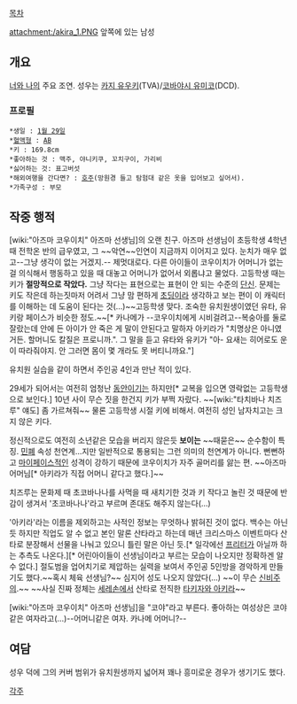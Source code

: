 [[목차]]

attachment:/akira_1.PNG
앞쪽에 있는 남성

== 개요 ==

[[너와 나]]의 주요 조연. 성우는 [[카지 유우키]](TVA)/[[코바야시 유미코]](DCD).

=== 프로필 ===
 *생일 : [[1월 29일]]
 *[[혈액형]] : [[AB]]
 *키 : 169.8cm
 *좋아하는 것 : 맥주, 야니키쿠, 꼬치구이, 가리비
 *싫어하는 것: 표고버섯
 *해외여행을 간다면? : [[호주]](망원경 들고 탐험대 같은 옷을 입어보고 싶어서). 
 *가족구성 : 부모

== 작중 행적 ==
[wiki:"아즈마 코우이치" 아즈마 선생님]의 오랜 친구. 아즈마 선생님이 초등학생 4학년 때 전학온 반의 급우였고, 그 ~~악연~~인연이 지금까지 이어지고 있다. 눈치가 매우 없고--그냥 생각이 없는 거겠지.-- 제멋대로다. 다른 아이들이 코우이치가 어머니가 없는 걸 의식해서 행동하고 있을 때 대놓고 어머니가 없어서 외롭냐고 물었다. 고등학생 때는 키가 '''절망적으로 작았다.''' 그냥 작다는 표현으로는 표현이 안 되는 수준의 [[단신]]. 문제는 키도 작은데 하는짓마저 어려서 그냥 맘 편하게 [[초딩]]이라 생각하고 보는 편이 이 캐릭터를 이해하는 데 도움이 된다는 것(...)~~고등학생 맞다. 조숙한 유치원생이였던 유타, 유키랑 페이스가 비슷한 정도.~~[* 카나메가 --코우이치에게 시비걸려고--복숭아를 둘로 잘랐는데 안에 든 아이가 안 죽은 게 말이 안된다고 말하자 아키라가 "치명상은 아니였거든. 할머니도 칼질은 프로니까.". 그 말을 듣고 유타와 유키가 "아- 요새는 히어로도 운이 따라줘야지. 안 그러면 몸이 몇 개라도 못 버티니까요."]

유치원 실습을 같이 하면서 주인공 4인과 만난 적이 있다.

29세가 되어서는 여전히 엄청난 [[동안]]이기는 하지만[* 교복을 입으면 영락없는 고등학생으로 보인다.] 10년 사이 무슨 짓을 한건지 키가 부쩍 자랐다. ~~[wiki:"타치바나 치즈루" 얘도] 좀 가르쳐줘~~ 물론 고등학생 시절 키에 비해서. 여전히 성인 남자치고는 크지 않은 키다.

정신적으로도 여전히 소년같은 모습을 버리지 않은듯 '''보이는''' ~~때묻은~~ 순수함이 특징. [[민폐]] 속성 천연계...지만 일반적으로 통용되는 그런 의미의 천연계가 아니다. 뻔뻔하고 [[마이페이스]]적인 성격이 강하기 때문에 코우이치가 자주 골머리를 앓는 편. ~~아즈마 어머님[* 아키라가 직접 어머니 같다고 했다.]~~

치즈루는 문화제 때 초코바나나를 사먹을 때 새치기한 것과 키 작다고 놀린 것 때문에 반감이 생겨서 '초코바나나'라고 부르며 존대도 해주지 않는다(...)

'아키라'라는 이름을 제외하고는 사적인 정보는 무엇하나 밝혀진 것이 없다. 백수는 아닌듯 하지만 직업도 알 수 없고 본인 말론 산타라고 하는데 매년 크리스마스 이벤트마다 산타로 분장해서 선물을 나눠고 있으니 틀린 말은 아닌 듯.[* 일각에선 [[프리터]]가 아닐까 하는 추측도 나온다.][* 어린아이들이 선생님이라고 부르는 모습이 나오지만 정확하겐 알 수 없다.] 절도범을 업어치기로 제압하는 실력을 보여서 주인공 5인방을 경악하게 만들기도 했다.~~혹시 체육 선생님?~~ 심지어 성도 나오지 않았다(...) ~~이 무슨 [[신비주의]].~~ ~~사실 진짜 정체는 [[세레손]]에서 산타로 전직한 [[타키자와 아키라]]~~

[wiki:"아즈마 코우이치" 아즈마 선생님]을 "코야"라고 부른다. 좋아하는 여성상은 코야 같은 여자라고(...)--어머니같은 여자. 카나메 어머니?--

== 여담 ==
성우 덕에 그의 커버 범위가 유치원생까지 넓어져 꽤나 흥미로운 경우가 생기기도 했다.



[[각주]]
